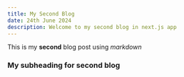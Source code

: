 ---
title: My Second Blog
date: 24th June 2024
description: Welcome to my second blog in next.js app
---

This is my **second** blog post using _markdown_

### My subheading for second blog
